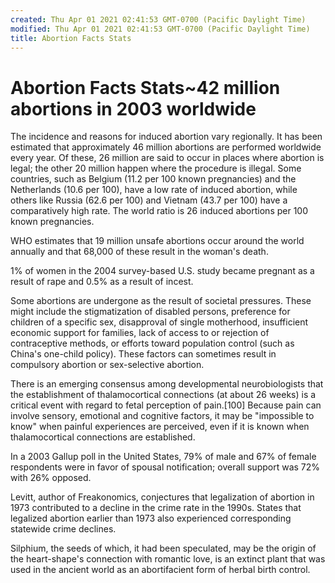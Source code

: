 ```yaml
---
created: Thu Apr 01 2021 02:41:53 GMT-0700 (Pacific Daylight Time)
modified: Thu Apr 01 2021 02:41:53 GMT-0700 (Pacific Daylight Time)
title: Abortion Facts Stats
---
```

# Abortion Facts Stats~42 million abortions in 2003 worldwide

The incidence and reasons for induced abortion vary regionally. It has been estimated that approximately 46 million abortions are performed worldwide every year. Of these, 26 million are said to occur in places where abortion is legal; the other 20 million happen where the procedure is illegal. Some countries, such as Belgium (11.2 per 100 known pregnancies) and the Netherlands (10.6 per 100), have a low rate of induced abortion, while others like Russia (62.6 per 100) and Vietnam (43.7 per 100) have a comparatively high rate. The world ratio is 26 induced abortions per 100 known pregnancies.

WHO estimates that 19 million unsafe abortions occur around the world annually and that 68,000 of these result in the woman's death.

1% of women in the 2004 survey-based U.S. study became pregnant as a result of rape and 0.5% as a result of incest.

Some abortions are undergone as the result of societal pressures. These might include the stigmatization of disabled persons, preference for children of a specific sex, disapproval of single motherhood, insufficient economic support for families, lack of access to or rejection of contraceptive methods, or efforts toward population control (such as China's one-child policy). These factors can sometimes result in compulsory abortion or sex-selective abortion.

There is an emerging consensus among developmental neurobiologists that the establishment of thalamocortical connections (at about 26 weeks) is a critical event with regard to fetal perception of pain.[100] Because pain can involve sensory, emotional and cognitive factors, it may be "impossible to know" when painful experiences are perceived, even if it is known when thalamocortical connections are established.

In a 2003 Gallup poll in the United States, 79% of male and 67% of female respondents were in favor of spousal notification; overall support was 72% with 26% opposed.

Levitt, author of Freakonomics, conjectures that legalization of abortion in 1973 contributed to a decline in the crime rate in the 1990s.  States that legalized abortion earlier than 1973 also experienced corresponding statewide crime declines.

Silphium, the seeds of which, it had been speculated, may be the origin of the heart-shape's connection with romantic love, is an extinct plant that was used in the ancient world as an abortifacient form of herbal birth control.